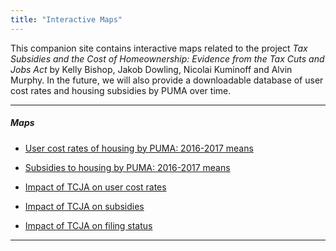 ```yaml
---
title: "Interactive Maps"
---
```

This companion site contains interactive maps related to the project *Tax Subsidies and the Cost of Homeownership: Evidence from the Tax Cuts and Jobs Act* by Kelly Bishop, Jakob Dowling, Nicolai Kuminoff and Alvin Murphy. In the future, we will also provide a downloadable database of user cost rates and housing subsidies by PUMA over time.

***

##### Maps
* [User cost rates of housing by PUMA: 2016-2017 means](bdkm/maps/mean-ucr-2016-2017.html)

* [Subsidies to housing by PUMA: 2016-2017 means](bdkm/maps/mean-subsidy-2016-2017.html)

* [Impact of TCJA on user cost rates](bdkm/maps/tcja-impact-ucr.html)

* [Impact of TCJA on subsidies](bdkm/maps/tcja-impact-subsidy.html)

* [Impact of TCJA on filing status](bdkm/maps/change-filing-status.html)

***
